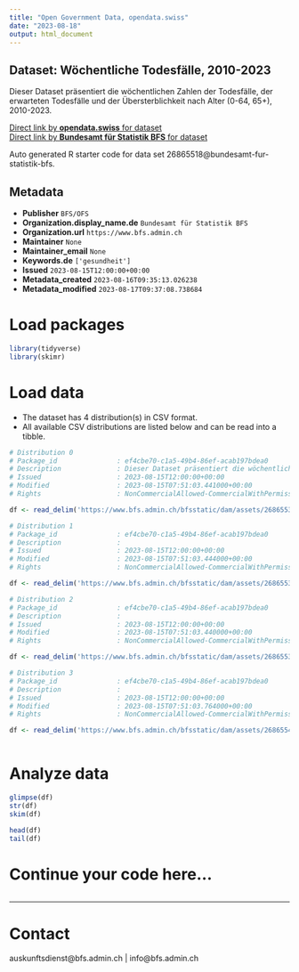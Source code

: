 ```yaml
---
title: "Open Government Data, opendata.swiss"
date: "2023-08-18"
output: html_document
---
```


## Dataset: Wöchentliche Todesfälle, 2010-2023

Dieser Dataset präsentiert die wöchentlichen Zahlen der Todesfälle, der erwarteten Todesfälle und der Übersterblichkeit nach Alter (0-64, 65+), 2010-2023.

[Direct link by **opendata.swiss** for dataset](https://opendata.swiss/de/dataset/wochentliche-todesfalle-2010-2023)<br>
[Direct link by **Bundesamt für Statistik BFS** for dataset](https://www.bfs.admin.ch/asset/de/ts-d-14.03.04.03-wr)

Auto generated R starter code for data set 26865518@bundesamt-fur-statistik-bfs.

## Metadata

- **Publisher** `BFS/OFS`
- **Organization.display_name.de** `Bundesamt für Statistik BFS`
- **Organization.url** `https://www.bfs.admin.ch`
- **Maintainer** `None`
- **Maintainer_email** `None`
- **Keywords.de** `['gesundheit']`
- **Issued** `2023-08-15T12:00:00+00:00`
- **Metadata_created** `2023-08-16T09:35:13.026238`
- **Metadata_modified** `2023-08-17T09:37:08.738684`


# Load packages

```r

library(tidyverse)
library(skimr)

```

# Load data

-   The dataset has 4 distribution(s) in CSV format.
-   All available CSV distributions are listed below and can be read into a tibble.

```r

# Distribution 0
# Package_id               : ef4cbe70-c1a5-49b4-86ef-acab197bdea0
# Description              : Dieser Dataset präsentiert die wöchentlichen Zahlen der Todesfälle, der erwarteten Todesfälle und der Übersterblichkeit nach Alter (0-64, 65+), 2010-2023.
# Issued                   : 2023-08-15T12:00:00+00:00
# Modified                 : 2023-08-15T07:51:03.441000+00:00
# Rights                   : NonCommercialAllowed-CommercialWithPermission-ReferenceRequired

df <- read_delim('https://www.bfs.admin.ch/bfsstatic/dam/assets/26865531/master')

# Distribution 1
# Package_id               : ef4cbe70-c1a5-49b4-86ef-acab197bdea0
# Description              : 
# Issued                   : 2023-08-15T12:00:00+00:00
# Modified                 : 2023-08-15T07:51:03.444000+00:00
# Rights                   : NonCommercialAllowed-CommercialWithPermission-ReferenceRequired

df <- read_delim('https://www.bfs.admin.ch/bfsstatic/dam/assets/26865534/master')

# Distribution 2
# Package_id               : ef4cbe70-c1a5-49b4-86ef-acab197bdea0
# Description              : 
# Issued                   : 2023-08-15T12:00:00+00:00
# Modified                 : 2023-08-15T07:51:03.440000+00:00
# Rights                   : NonCommercialAllowed-CommercialWithPermission-ReferenceRequired

df <- read_delim('https://www.bfs.admin.ch/bfsstatic/dam/assets/26865536/master')

# Distribution 3
# Package_id               : ef4cbe70-c1a5-49b4-86ef-acab197bdea0
# Description              : 
# Issued                   : 2023-08-15T12:00:00+00:00
# Modified                 : 2023-08-15T07:51:03.764000+00:00
# Rights                   : NonCommercialAllowed-CommercialWithPermission-ReferenceRequired

df <- read_delim('https://www.bfs.admin.ch/bfsstatic/dam/assets/26865540/master')



```

# Analyze data

```r

glimpse(df)
str(df)
skim(df)

head(df)
tail(df)

```

# Continue your code here...

```r

```

------------------------------------------------------------------------

# Contact

auskunftsdienst@bfs.admin.ch | info@bfs.admin.ch
